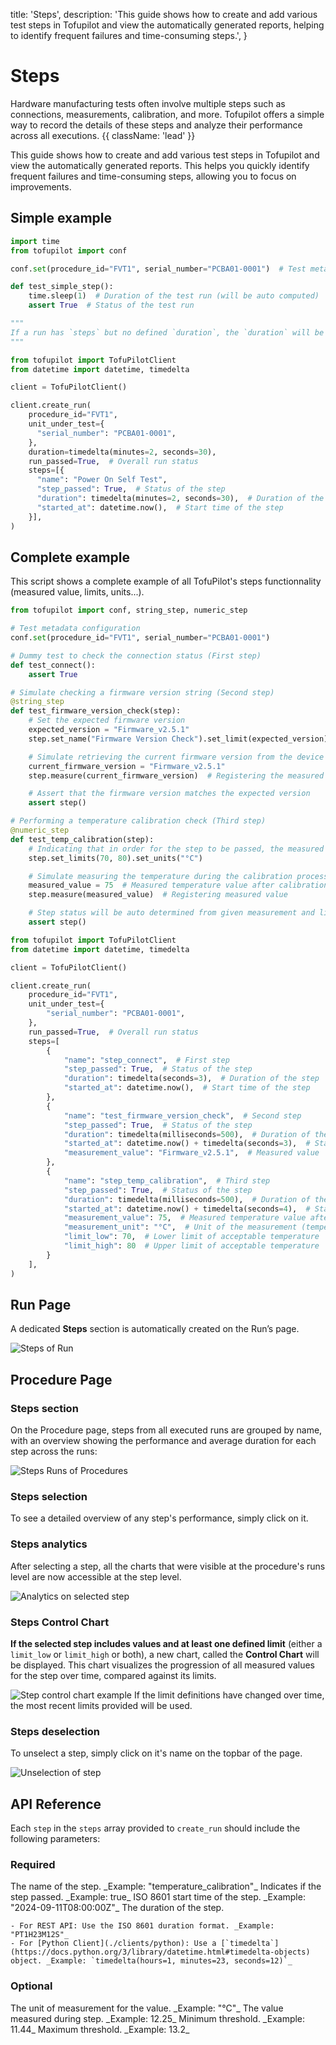   title: 'Steps',
  description:
    'This guide shows how to create and add various test steps in Tofupilot and view the automatically generated reports, helping to identify frequent failures and time-consuming steps.',
}

# Steps

Hardware manufacturing tests often involve multiple steps such as connections, measurements, calibration, and more. Tofupilot offers a simple way to record the details of these steps and analyze their performance across all executions. {{ className: 'lead' }}

This guide shows how to create and add various test steps in Tofupilot and view the automatically generated reports. This helps you quickly identify frequent failures and time-consuming steps, allowing you to focus on improvements.

## Simple example

<CodeGroup label='create_run_with_step_simple'>

```python {{ title: 'Pytest plugin'}}
import time
from tofupilot import conf

conf.set(procedure_id="FVT1", serial_number="PCBA01-0001")  # Test metadata

def test_simple_step():
    time.sleep(1)  # Duration of the test run (will be auto computed)
    assert True  # Status of the test run
```

```python {{ title: 'Python client'}}
"""
If a run has `steps` but no defined `duration`, the `duration` will be automatically calculated as the sum of the durations of its steps (e.g., 2 minutes and 30 seconds in this example).
"""

from tofupilot import TofuPilotClient
from datetime import datetime, timedelta

client = TofuPilotClient()

client.create_run(
    procedure_id="FVT1",
    unit_under_test={
      "serial_number": "PCBA01-0001",
    },
    duration=timedelta(minutes=2, seconds=30),
    run_passed=True,  # Overall run status
    steps=[{
      "name": "Power On Self Test",
      "step_passed": True,  # Status of the step
      "duration": timedelta(minutes=2, seconds=30),  # Duration of the step
      "started_at": datetime.now(),  # Start time of the step
    }],
)
```

</CodeGroup>

## Complete example

This script shows a complete example of all TofuPilot's steps functionnality (measured value, limits, units...).

<CodeGroup label="create_run_with_steps_complete.py">

```python {{ title: 'Pytest plugin' }}
from tofupilot import conf, string_step, numeric_step

# Test metadata configuration
conf.set(procedure_id="FVT1", serial_number="PCBA01-0001")

# Dummy test to check the connection status (First step)
def test_connect():
    assert True

# Simulate checking a firmware version string (Second step)
@string_step
def test_firmware_version_check(step):
    # Set the expected firmware version
    expected_version = "Firmware_v2.5.1"
    step.set_name("Firmware Version Check").set_limit(expected_version)

    # Simulate retrieving the current firmware version from the device
    current_firmware_version = "Firmware_v2.5.1"
    step.measure(current_firmware_version)  # Registering the measured firmware version

    # Assert that the firmware version matches the expected version
    assert step()

# Performing a temperature calibration check (Third step)
@numeric_step
def test_temp_calibration(step):
    # Indicating that in order for the step to be passed, the measured value should be between 70°C and 80°C
    step.set_limits(70, 80).set_units("°C")

    # Simulate measuring the temperature during the calibration process
    measured_value = 75  # Measured temperature value after calibration
    step.measure(measured_value)  # Registering measured value

    # Step status will be auto determined from given measurement and limits
    assert step()
```

```python {{ title: 'Python client'}}
from tofupilot import TofuPilotClient
from datetime import datetime, timedelta

client = TofuPilotClient()

client.create_run(
    procedure_id="FVT1",
    unit_under_test={
        "serial_number": "PCBA01-0001",
    },
    run_passed=True,  # Overall run status
    steps=[
        {
            "name": "step_connect",  # First step
            "step_passed": True,  # Status of the step
            "duration": timedelta(seconds=3),  # Duration of the step
            "started_at": datetime.now(),  # Start time of the step
        },
        {
            "name": "test_firmware_version_check",  # Second step
            "step_passed": True,  # Status of the step
            "duration": timedelta(milliseconds=500),  # Duration of the step (<1s)
            "started_at": datetime.now() + timedelta(seconds=3),  # Start time of the second step
            "measurement_value": "Firmware_v2.5.1",  # Measured value
        },
        {
            "name": "step_temp_calibration",  # Third step
            "step_passed": True,  # Status of the step
            "duration": timedelta(milliseconds=500),  # Duration of the step (<1s)
            "started_at": datetime.now() + timedelta(seconds=4),  # Start time of the fourth step
            "measurement_value": 75,  # Measured temperature value after calibration
            "measurement_unit": "°C",  # Unit of the measurement (temperature)
            "limit_low": 70,  # Lower limit of acceptable temperature
            "limit_high": 80  # Upper limit of acceptable temperature
        }
    ],
)
```

</CodeGroup>

## Run Page

A dedicated **Steps** section is automatically created on the Run’s page.

<Image src="/steps-run.png" alt="Steps of Run" />

## Procedure Page

### Steps section

On the Procedure page, steps from all executed runs are grouped by name, with an overview showing the performance and average duration for each step across the runs:

<Image src="/steps-charts.png" alt="Steps Runs of Procedures" />

### Steps selection

To see a detailed overview of any step's performance, simply click on it.

### Steps analytics

After selecting a step, all the charts that were visible at the procedure's runs level are now accessible at the step level.

<Image src="/step-charts.png" alt="Analytics on selected step" />

### Steps Control Chart

**If the selected step includes values and at least one defined limit** (either a `limit_low` or `limit_high` or both), a new chart, called the **Control Chart** will be displayed. This chart visualizes the progression of all measured values for the step over time, compared against its limits.

<Image src="/step-control-chart.png" alt="Step control chart example" />

<Note>
  If the limit definitions have changed over time, the most recent limits
  provided will be used.
</Note>

### Steps deselection

To unselect a step, simply click on it's name on the topbar of the page.

<Image
  src="/step-unselect.png"
  alt="Unselection of step"
  width={250}
  height={200}
  className="mx-4 max-w-48"
/>

## API Reference

Each `step` in the `steps` array provided to `create_run` should include the following parameters:

### Required

<Properties>
  <Property name="name" type="string, required">
    The name of the step. _Example: "temperature_calibration"_
  </Property>
  <Property name="step_passed" type="boolean, required">
    Indicates if the step passed. _Example: true_
  </Property>
  <Property name="started_at" type="string, required">
    ISO 8601 start time of the step. _Example: "2024-09-11T08:00:00Z"_
  </Property>
  <Property name="duration" type="string, required">
    The duration of the step.

    - For REST API: Use the ISO 8601 duration format. _Example: "PT1H23M12S"_
    - For [Python Client](./clients/python): Use a [`timedelta`](https://docs.python.org/3/library/datetime.html#timedelta-objects) object. _Example: `timedelta(hours=1, minutes=23, seconds=12)`_

  </Property>
</Properties>

### Optional

<Properties>
  <Property name="measurement_unit" type="string, optional">
    The unit of measurement for the value. _Example: "°C"_
  </Property>
  <Property name="measurement_value" type="float, optional">
    The value measured during step. _Example: 12.25_
  </Property>
  <Property name="limit_low" type="float, optional">
    Minimum threshold. _Example: 11.44_
  </Property>
  <Property name="limit_high" type="float, optional">
    Maximum threshold. _Example: 13.2_
  </Property>
</Properties>
